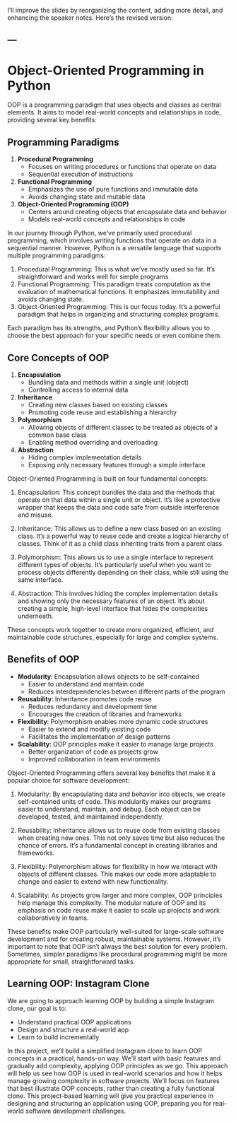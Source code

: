 I'll improve the slides by reorganizing the content, adding more detail, and enhancing the speaker notes. Here's the revised version:

---
---
# Object-Oriented Programming in Python


:::{.notes}
OOP is a programming paradigm that uses objects and classes as central elements. It aims to model real-world concepts and relationships in code, providing several key benefits:
:::

## Programming Paradigms

1. **Procedural Programming**
   - Focuses on writing procedures or functions that operate on data
   - Sequential execution of instructions
2. **Functional Programming**
   - Emphasizes the use of pure functions and immutable data
   - Avoids changing state and mutable data
3. **Object-Oriented Programming (OOP)**
   - Centers around creating objects that encapsulate data and behavior
   - Models real-world concepts and relationships in code

:::{.notes}
In our journey through Python, we've primarily used procedural programming, which involves writing functions that operate on data in a sequential manner. However, Python is a versatile language that supports multiple programming paradigms:

1. Procedural Programming: This is what we've mostly used so far. It's straightforward and works well for simple programs.
2. Functional Programming: This paradigm treats computation as the evaluation of mathematical functions. It emphasizes immutability and avoids changing state.
3. Object-Oriented Programming: This is our focus today. It's a powerful paradigm that helps in organizing and structuring complex programs.

Each paradigm has its strengths, and Python's flexibility allows you to choose the best approach for your specific needs or even combine them.
:::

## Core Concepts of OOP

1. **Encapsulation**
   - Bundling data and methods within a single unit (object)
   - Controlling access to internal data
2. **Inheritance**
   - Creating new classes based on existing classes
   - Promoting code reuse and establishing a hierarchy
3. **Polymorphism**
   - Allowing objects of different classes to be treated as objects of a common base class
   - Enabling method overriding and overloading
4. **Abstraction**
   - Hiding complex implementation details
   - Exposing only necessary features through a simple interface

:::{.notes}
Object-Oriented Programming is built on four fundamental concepts:

1. Encapsulation: This concept bundles the data and the methods that operate on that data within a single unit or object. It's like a protective wrapper that keeps the data and code safe from outside interference and misuse.

2. Inheritance: This allows us to define a new class based on an existing class. It's a powerful way to reuse code and create a logical hierarchy of classes. Think of it as a child class inheriting traits from a parent class.

3. Polymorphism: This allows us to use a single interface to represent different types of objects. It's particularly useful when you want to process objects differently depending on their class, while still using the same interface.

4. Abstraction: This involves hiding the complex implementation details and showing only the necessary features of an object. It's about creating a simple, high-level interface that hides the complexities underneath.

These concepts work together to create more organized, efficient, and maintainable code structures, especially for large and complex systems.
:::

## Benefits of OOP

- **Modularity**: Encapsulation allows objects to be self-contained
  - Easier to understand and maintain code
  - Reduces interdependencies between different parts of the program
- **Reusability**: Inheritance promotes code reuse
  - Reduces redundancy and development time
  - Encourages the creation of libraries and frameworks
- **Flexibility**: Polymorphism enables more dynamic code structures
  - Easier to extend and modify existing code
  - Facilitates the implementation of design patterns
- **Scalability**: OOP principles make it easier to manage large projects
  - Better organization of code as projects grow
  - Improved collaboration in team environments

:::{.notes}
Object-Oriented Programming offers several key benefits that make it a popular choice for software development:

1. Modularity: By encapsulating data and behavior into objects, we create self-contained units of code. This modularity makes our programs easier to understand, maintain, and debug. Each object can be developed, tested, and maintained independently.

2. Reusability: Inheritance allows us to reuse code from existing classes when creating new ones. This not only saves time but also reduces the chance of errors. It's a fundamental concept in creating libraries and frameworks.

3. Flexibility: Polymorphism allows for flexibility in how we interact with objects of different classes. This makes our code more adaptable to change and easier to extend with new functionality.

4. Scalability: As projects grow larger and more complex, OOP principles help manage this complexity. The modular nature of OOP and its emphasis on code reuse make it easier to scale up projects and work collaboratively in teams.

These benefits make OOP particularly well-suited for large-scale software development and for creating robust, maintainable systems. However, it's important to note that OOP isn't always the best solution for every problem. Sometimes, simpler paradigms like procedural programming might be more appropriate for small, straightforward tasks.
:::


## Learning OOP: Instagram Clone

We are going to approach learning OOP by building a simple Instagram clone, our goal is to:

- Understand practical OOP applications
- Design and structure a real-world app
- Learn to build incrementally


:::{.notes}
In this project, we'll build a simplified Instagram clone to learn OOP concepts in a practical, hands-on way. We'll start with basic features and gradually add complexity, applying OOP principles as we go. This approach will help us see how OOP is used in real-world scenarios and how it helps manage growing complexity in software projects. We'll focus on features that best illustrate OOP concepts, rather than creating a fully functional clone. This project-based learning will give you practical experience in designing and structuring an application using OOP, preparing you for real-world software development challenges.
:::